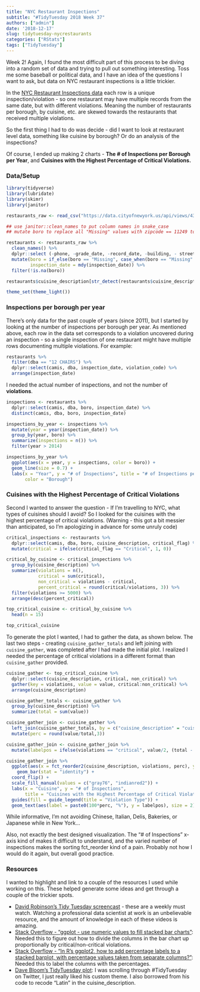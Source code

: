 ```yaml
---
title: "NYC Restaurant Inspections"
subtitle: "#TidyTuesday 2018 Week 37"
authors: ["admin"]
date: '2018-12-17'
slug: tidytuesday-nycrestaurants
categories: ["RStats"]
tags: ["TidyTuesday"]
---
```


Week 2! Again, I found the most difficult part of this process to be diving into a random set of data and trying to pull out something interesting.  Toss me some baseball or political data, and I have an idea of the questions I want to ask, but data on NYC restaurant inspections is a little trickier.

In the [NYC Restaurant Inspections data](https://github.com/rfordatascience/tidytuesday/tree/master/data/2018-12-11) each row is a unique inspection/violation - so one restaurant may have multiple records from the same date, but with different violations. Meaning the number of restaurants per borough, by cuisine, etc. are skewed towards the restaurants that received multiple violations. 

So the first thing I had to do was decide - did I want to look at restaurant level data, something like cuisine by borough? Or do an analysis of the inspections?

Of course, I ended up making 2 charts - **The # of Inspections per Borough per Year**, and **Cuisines with the Highest Percentage of Critical Violations.**

### Data/Setup

```r

library(tidyverse)
library(lubridate)
library(skimr)
library(janitor)

restaurants_raw <- read_csv("https://data.cityofnewyork.us/api/views/43nn-pn8j/rows.csv")

## use janitor::clean_names to put column names in snake_case
## mutate boro to replace all "Missing" values with zipcode == 11249 to "BROOKLYN"" - leaves only 4 NA values

restaurants <- restaurants_raw %>%
  clean_names() %>%
  dplyr::select (-phone, -grade_date, -record_date, -building, - street) %>%
  mutate(boro = if_else(boro == "Missing", case_when(boro == "Missing" & zipcode == 11249 ~ "BROOKLYN"), boro),
         inspection_date = mdy(inspection_date)) %>%
  filter(!is.na(boro))

restaurants$cuisine_description[str_detect(restaurants$cuisine_description, "Latin")] <- "Latin" 

theme_set(theme_light())

```

### Inspections per borough per year

There's only data for the past couple of years (since 2011), but I started by looking at the number of inspections per borough per year. As mentioned above, each row in the data set corresponds to a violation uncovered during an inspection - so a single inspection of one restaurant might have multiple rows documenting multiple violations. For example:
```r
restaurants %>% 
  filter(dba == "12 CHAIRS") %>%
  dplyr::select(camis, dba, inspection_date, violation_code) %>%
  arrange(inspection_date)
```
I needed the actual number of inspections, and not the number of **violations**.

```r
inspections <- restaurants %>%
  dplyr::select(camis, dba, boro, inspection_date) %>%
  distinct(camis, dba, boro, inspection_date)

inspections_by_year <- inspections %>%
  mutate(year = year(inspection_date)) %>%
  group_by(year, boro) %>%
  summarize(inspections = n()) %>%
  filter(year > 2014)

inspections_by_year %>%
  ggplot(aes(x = year, y = inspections, color = boro)) +
  geom_line(size = 0.7) +
  labs(x = "Year", y = "# of Inspections", title = "# of Inspections per Borough per Year",
       color = "Borough")
```

### Cuisines with the Highest Percentage of Critical Violations

Second I wanted to answer the question - If I'm travelling to NYC, what types of cuisines should I avoid? So I looked for the cuisines with the highest percentage of critical violations. (Warning - this got a bit messier than anticipated, so I'm apologizing in advance for some unruly code)


```r
critical_inspections <- restaurants %>%
  dplyr::select(camis, dba, boro, cuisine_description, critical_flag) %>%
  mutate(critical = ifelse(critical_flag == "Critical", 1, 0)) 

critical_by_cuisine <- critical_inspections %>%
  group_by(cuisine_description) %>%
  summarize(violations = n(),
            critical = sum(critical),
            non_critical = violations - critical,
            percent_critical = round(critical/violations, 3)) %>%
  filter(violations >= 5000) %>%
  arrange(desc(percent_critical))

top_critical_cuisine <- critical_by_cuisine %>%
  head(n = 15) 

top_critical_cuisine
```

To generate the plot I wanted, I had to gather the data, as shown below. The last two steps - creating ```cuisine_gather_totals``` and left joining with ```cuisine_gather```, was completed after I had made the initial plot. I realized I needed the percentage of critical violations in a different format than ```cuisine_gather``` provided.

```r
cuisine_gather <- top_critical_cuisine %>%
  dplyr::select(cuisine_description, critical, non_critical) %>%
  gather(key = violations, value = value, critical:non_critical) %>%
  arrange(cuisine_description)

cuisine_gather_totals <- cuisine_gather %>%  
  group_by(cuisine_description) %>%
  summarize(total = sum(value))

cuisine_gather_join <- cuisine_gather %>%
  left_join(cuisine_gather_totals, by = c("cuisine_description" = "cuisine_description")) %>%
  mutate(perc = round(value/total,3))
```

```r

cuisine_gather_join <- cuisine_gather_join %>%
  mutate(labelpos = ifelse(violations == "critical", value/2, (total - value/2)))

cuisine_gather_join %>%
  ggplot(aes(x = fct_reorder2(cuisine_description, violations, perc), y = value, fill = fct_rev(violations))) +
    geom_bar(stat = "identity") +
  coord_flip() +
  scale_fill_manual(values = c("gray76", "indianred2")) +
  labs(x = "Cuisine", y = "# of Inspections", 
       title = "Cuisines with the Highest Percentage of Critical Violations") +
  guides(fill = guide_legend(title = "Violation Type")) +
  geom_text(aes(label = paste0(100*perc, "%"), y = labelpos), size = 2)
```

While informative, I'm not avoiding Chinese, Italian, Delis, Bakeries, or Japanese while in New York...

Also, not exactly the best designed visualization. The "# of Inspections" x-axis kind of makes it difficult to understand, and the varied number of inspections makes the sorting fct_reorder kind of a pain. Probably not how I would do it again, but overall good practice.

### Resources
I wanted to highlight and link to a couple of the resources I used while working on this. These helped generate some ideas and get through a couple of the trickier spots. 

*  [David Robinson's Tidy Tuesday screencast](https://www.youtube.com/watch?v=em4FXPf4H-Y&t=1330s) - these are a weekly must watch. Watching a professional data scientist at work is an unbelievable resource, and the amount of knowledge in each of these videos is amazing.  
* [Stack Overflow - "ggplot - use numeric values to fill stacked bar charts"](https://stackoverflow.com/questions/26079137/ggplot-use-numeric-values-to-fill-stacked-bar-charts): Needed this to figure out how to divide the columns in the bar chart up proportionally by critical/non-critical violations.  
* [Stack Overflow - "In R's ggplot2, how to add percentage labels to a stacked barplot, with percentage values taken from separate columns?"](https://stackoverflow.com/questions/44724580/in-rs-ggplot2-how-to-add-percentage-labels-to-a-stacked-barplot-with-percenta): Needed this to label the columns with the percentages. 
* [Dave Bloom's TidyTuesday plot](https://gitlab.com/tidy_tuesday/Week_37): I was scrolling through \#TidyTuesday on Twitter, I just really liked his custom theme. I also borrowed from his code to recode "Latin" in the cuisine_description.


